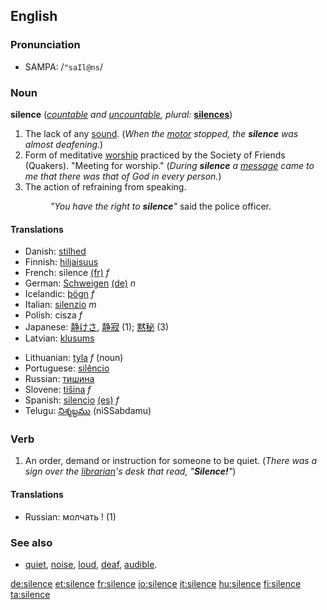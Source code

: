 ==English==

{{rank|regard|married|slowly|702|silence|afterwards|horses|wonder}}

===Pronunciation===
*SAMPA: /<tt>"saIl@ns</tt>/

===Noun===
'''silence'''  (''[[countable]] and [[uncountable]], plural:'' '''[[silences]]''')

# The lack of any [[sound]].  (''When the [[motor]] stopped, the '''silence''' was almost deafening.'')
# Form of meditative [[worship]] practiced by the Society of Friends (Quakers). "Meeting for worship." (''During '''silence''' a [[message]] came to me that there was that of God in every person.'')
# The action of refraining from speaking.
#:''"You have the right to '''silence'''"'' said the police officer.

====Translations====
{{top}}
*Danish: [[stilhed]]
*Finnish: [[hiljaisuus]]
*French: silence [[:fr:silence|(fr)]] ''f''
*German: [[Schweigen]] [[:de:Schweigen|(de)]] ''n''
*Icelandic: [[þögn]] ''f'' 
*Italian: [[silenzio]] ''m''
*Polish: cisza ''f''
*Japanese: [[静けさ]], [[静寂]] (1); [[黙秘]] (3)
*Latvian: [[klusums]] {{m}}
{{mid}}
*Lithuanian: [[tyla]] ''f'' (noun)
*Portuguese: [[silêncio]]
*Russian: [[тишина]] 
*Slovene: [[tišina]] ''f''
*Spanish: [[silencio]] [[:es:silencio|(es)]] ''f''
*Telugu: [[నిశ్శబ్దము]] (niSSabdamu)
{{bottom}}

===Verb===
{{en-infl-reg-other-e|silenc|e}}

# An order, demand or instruction for someone to be quiet.  (''There was a sign over the [[librarian]]'s desk that read, "'''Silence!'''"'')

====Translations====
*Russian: молчать ! (1)

===See also===
*[[quiet]], [[noise]], [[loud]], [[deaf]], [[audible]].

[[de:silence]]
[[et:silence]]
[[fr:silence]]
[[io:silence]]
[[it:silence]]
[[hu:silence]]
[[fi:silence]]
[[ta:silence]]